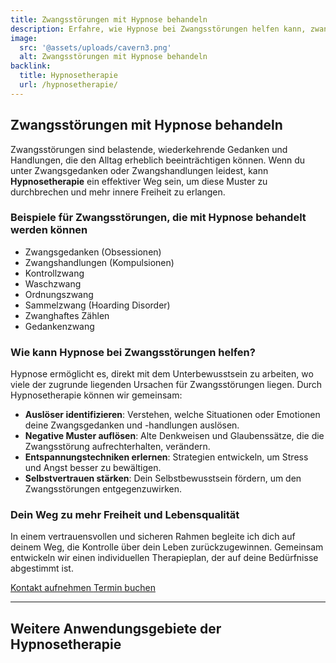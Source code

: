 ```yaml
---
title: Zwangsstörungen mit Hypnose behandeln
description: Erfahre, wie Hypnose bei Zwangsstörungen helfen kann, zwanghafte Gedanken und Handlungen zu überwinden und mehr innere Freiheit zu erlangen.
image:
  src: '@assets/uploads/cavern3.png' 
  alt: Zwangsstörungen mit Hypnose behandeln
backlink:
  title: Hypnosetherapie
  url: /hypnosetherapie/
---
```



## Zwangsstörungen mit Hypnose behandeln

Zwangsstörungen sind belastende, wiederkehrende Gedanken und Handlungen, die den Alltag erheblich beeinträchtigen können. Wenn du unter Zwangsgedanken oder Zwangshandlungen leidest, kann **Hypnosetherapie** ein effektiver Weg sein, um diese Muster zu durchbrechen und mehr innere Freiheit zu erlangen.

<h3 class="text-balance">Beispiele für Zwangsstörungen, die mit Hypnose behandelt werden können</h3>
<ul class="grid xs:grid-cols-2 gap-4 list-disc not-prose pl-4">
  <li>Zwangsgedanken (Obsessionen)</li>
  <li>Zwangshandlungen (Kompulsionen)</li>
  <li>Kontrollzwang</li>
  <li>Waschzwang</li>
  <li>Ordnungszwang</li>
  <li>Sammelzwang (Hoarding Disorder)</li>
  <li>Zwanghaftes Zählen</li>
  <li>Gedankenzwang</li>
</ul>


### Wie kann Hypnose bei Zwangsstörungen helfen?

Hypnose ermöglicht es, direkt mit dem Unterbewusstsein zu arbeiten, wo viele der zugrunde liegenden Ursachen für Zwangsstörungen liegen. Durch Hypnosetherapie können wir gemeinsam:

- **Auslöser identifizieren**: Verstehen, welche Situationen oder Emotionen deine Zwangsgedanken und -handlungen auslösen.
- **Negative Muster auflösen**: Alte Denkweisen und Glaubenssätze, die die Zwangsstörung aufrechterhalten, verändern.
- **Entspannungstechniken erlernen**: Strategien entwickeln, um Stress und Angst besser zu bewältigen.
- **Selbstvertrauen stärken**: Dein Selbstbewusstsein fördern, um den Zwangsstörungen entgegenzuwirken.

### Dein Weg zu mehr Freiheit und Lebensqualität

In einem vertrauensvollen und sicheren Rahmen begleite ich dich auf deinem Weg, die Kontrolle über dein Leben zurückzugewinnen. Gemeinsam entwickeln wir einen individuellen Therapieplan, der auf deine Bedürfnisse abgestimmt ist.

<div class="flex gap-4">
  <a data-umami-event="Zwangsstörungen – Button Kontakt" href="/kontakt/" class="inline-flex items-center justify-center px-6 py-3 text-base leading-tight font-bold text-red-600 bg-transparent border border-red-600 rounded-full transition hover:bg-red-500 hover:text-red-50 no-underline">
    <span>Kontakt aufnehmen</span>
  </a>
  <a
    data-umami-event="Open Calendly – Zwangsstörungen"
    href="https://calendly.com/bern-hypnose/erstsitzung"
    target="_blank"
    class="inline-flex no-prose items-center justify-center px-6 py-3 text-base leading-tight font-bold text-white bg-red-600 border border-red-600 rounded-full transition hover:bg-red-500 hover:text-red-50 no-underline"
  >
    <span>Termin buchen</span>
  </a>
</div>

---

## Weitere Anwendungsgebiete der Hypnosetherapie

<SubPages id="hypnotherapy" exclude="/hypnosetherapie/zwangsstoerungen/" columns={3} />
